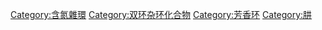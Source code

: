 {{Commonscat|Indazoles}}

[[Category:含氮雜環|Category:含氮雜環]]
[[Category:双环杂环化合物|Category:双环杂环化合物]]
[[Category:芳香环|Category:芳香环]]
[[Category:肼|Category:肼]]